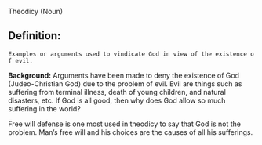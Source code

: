 Theodicy (Noun)


== Definition: ==
 Examples or arguments used to vindicate God in view of the existence of evil.  

'''Background:''' Arguments have been made to deny the existence of God (Judeo-Christian God) due to the problem of evil.  Evil are things such as suffering from terminal illness, death of young children, and natural disasters, etc.  If God is all good, then why does God allow so much suffering in the world?  

Free will defense is one most used in theodicy to say that God is not the problem.  Man’s free will and his choices are the causes of all his sufferings.